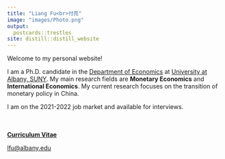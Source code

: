 ```yaml
---
title: "Liang Fu<br>付亮"
image: "images/Photo.png"
output:
  postcards::trestles
site: distill::distill_website
---
```

 
Welcome to my personal website!

I am a Ph.D. candidate in the [Department of Economics](https://www.albany.edu/economics){target="_blank"} at [University at Albany, SUNY](https://www.albany.edu/){target="_blank"}. My main research fields are **Monetary Economics** and **International Economics**. My current research focuses on the transition of monetary policy in China. 

I am on the 2021-2022 job market and available for interviews.
<br>
<br>
<br>

[**Curriculum Vitae**](cv/CV_Liang_Fu_202111.pdf){target="_blank"}

[lfu\@albany.edu](mailto:lfu@albany.edu){.email}